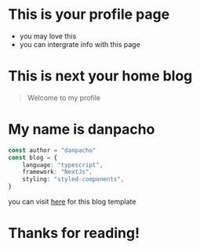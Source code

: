 # This is your profile page

-   you may love this
-   you can intergrate info with this page

# This is next your home blog

> Welcome to my profile

# My name is danpacho

```typescript
const author = "danpacho"
const blog = {
    language: "typescript",
    framework: "NextJs",
    styling: "styled-components",
}
```

you can visit [here](https://github.com/danpa725/next-your-home) for this blog template

# Thanks for reading!
